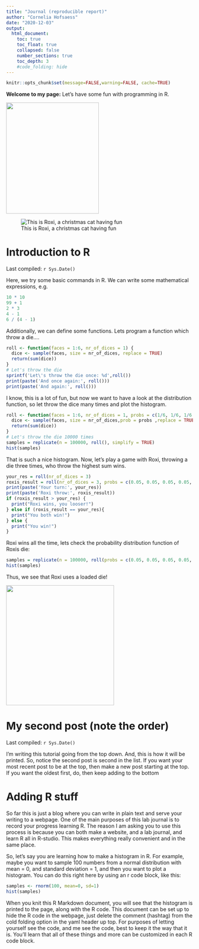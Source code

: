 ```yaml
---
title: "Journal (reproducible report)"
author: "Cornelia Hofsaess"
date: "2020-12-03"
output:
  html_document:
    toc: true
    toc_float: true
    collapsed: false
    number_sections: true
    toc_depth: 3
    #code_folding: hide
---
```


```r
knitr::opts_chunk$set(message=FALSE,warning=FALSE, cache=TRUE)
```

**Welcome to my page:** Let's have some fun with programming in R.

<img src="Images/IMG-20171225-WA0022.jpg" width="250" height="300" />

![This is Roxi, a christmas cat having fun](Images/IMG-20171225-WA0022.jpg =100x20)

# Introduction to R

Last compiled: `r Sys.Date()`

Here, we try some basic commands in R.
We can write some mathematical expressions, e.g.
```r
10 * 10
99 + 1
2 * 3
4 - 1
6 / (4 - 1)

```

Additionally, we can define some functions. Lets program a function which throw a die....

```r
roll <- function(faces = 1:6, nr_of_dices = 1) {
  dice <- sample(faces, size = nr_of_dices, replace = TRUE)
  return(sum(dice)) 
}
# Let's throw the die
sprintf('Let\'s throw the die once: %d',roll())
print(paste('And once again:', roll()))
print(paste('And again:', roll()))
```
I know, this is a lot of fun, but now we want to have a look at the distribution function, so let throw the dice many times and plot the histogram.

```r
roll <- function(faces = 1:6, nr_of_dices = 1, probs = c(1/6, 1/6, 1/6, 1/6, 1/6, 1/6)) {
  dice <- sample(faces, size = nr_of_dices,prob = probs ,replace = TRUE)
  return(sum(dice)) 
}
# Let's throw the die 10000 times
samples = replicate(n = 100000, roll(), simplify = TRUE)
hist(samples)

```

That is such a nice histogram. 
Now, let's play a game with Roxi, throwing a die three times, who throw the highest sum wins.

```r
your_res = roll(nr_of_dices = 3)
roxis_result = roll(nr_of_dices = 3, probs = c(0.05, 0.05, 0.05, 0.05, 0.05, 0.75))
print(paste('Your turn:', your_res))
print(paste('Roxi throw:', roxis_result))
if (roxis_result > your_res) {
  print("Roxi wins, you looser!")
} else if (roxis_result == your_res){
  print("You both win!")
} else {
  print("You win!")
}
```
Roxi wins all the time, lets check the probability distribution function of Roxis die:
```r
samples = replicate(n = 100000, roll(probs = c(0.05, 0.05, 0.05, 0.05, 0.05, 0.75)), simplify = TRUE)
hist(samples)
```

Thus, we see that Roxi uses a loaded die!

<img src="Images/20170506_094357.jpg" width="291" height="324"/>

# My second post (note the order)

Last compiled: `r Sys.Date()`

I'm writing this tutorial going from the top down. And, this is how it will be printed. So, notice the second post is second in the list. If you want your most recent post to be at the top, then make a new post starting at the top. If you want the oldest first, do, then keep adding to the bottom

# Adding R stuff

So far this is just a blog where you can write in plain text and serve your writing to a webpage. One of the main purposes of this lab journal is to record your progress learning R. The reason I am asking you to use this process is because you can both make a website, and a lab journal, and learn R all in R-studio. This makes everything really convenient and in the same place. 

So, let's say you are learning how to make a histogram in R. For example, maybe you want to sample 100 numbers from a normal distribution with mean = 0, and standard deviation = 1, and then you want to plot a histogram. You can do this right here by using an r code block, like this:

```r
samples <- rnorm(100, mean=0, sd=1)
hist(samples)
```

When you knit this R Markdown document, you will see that the histogram is printed to the page, along with the R code. This document can be set up to hide the R code in the webpage, just delete the comment (hashtag) from the cold folding option in the yaml header up top. For purposes of letting yourself see the code, and me see the code, best to keep it the way that it is. You'll learn that all of these things and more can be customized in each R code block.